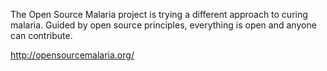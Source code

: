 The Open Source Malaria project is trying a different approach to curing malaria. Guided by open source principles, everything is open and anyone can contribute. 

http://opensourcemalaria.org/

{{stub}}